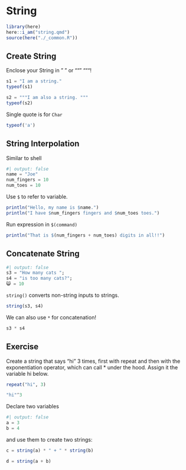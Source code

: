 # String

```r
library(here)
here::i_am("string.qmd")
source(here("./_common.R"))
```


## Create String

Enclose your String in " " or """ """!

```julia
s1 = "I am a string."
typeof(s1)
```

```julia
s2 = """I am also a string. """
typeof(s2)
```

Single quote is for `Char`

```julia
typeof('a')
```

## String Interpolation

Similar to shell

```julia
#| output: false
name = "Joe"
num_fingers = 10
num_toes = 10
```

Use `$` to refer to variable.

```julia
println("Hello, my name is $name.")
println("I have $num_fingers fingers and $num_toes toes.")
```

Run expression in `$(command)`

```julia
println("That is $(num_fingers + num_toes) digits in all!!")
```

## Concatenate String

```julia
#| output: false
s3 = "How many cats ";
s4 = "is too many cats?";
😺 = 10
```

`string()` converts non-string inputs to strings.

```julia
string(s3, s4)
```

We can also use `*` for concatenation!

```julia
s3 * s4
```


## Exercise

Create a string that says "hi" 3 times, first with repeat and then with the exponentiation operator, which can call * under the hood. Assign it the variable hi below.

```julia
repeat("hi", 3)
```

```julia
"hi"^3
```


Declare two variables


```julia
#| output: false
a = 3
b = 4
```

and use them to create two strings:

```julia
c = string(a) * " + " * string(b)
```

```julia
d = string(a + b)
```